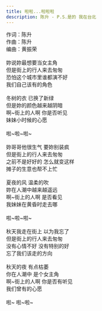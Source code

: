 ```yaml
---
title: 啦啦...啦啦啦
description: 陈升 - P.S.是的 我在台北
---
```


作词：陈升<br />作曲：陈升<br />编曲：黄振荣<br /><br />妳说妳最想要当女主角<br />但是街上的行人来去匆匆<br />恐怕这个城市里谁都演不好<br />我们自己该有的角色<br /><br />冬树的衣 已换了新绿<br />但是妳的颜色越来越阴暗<br />啊~街上的人啊 你是否听见<br />妹妹小时候的心愿<br /><br />啦~啦~啦~<br /><br />妳哥哥他很生气 要妳别装疯<br />但是街上的行人来去匆匆<br />之前不是好好的 怎么就变这样<br />摊子的生意也帮不上忙<br /><br />夏夜的风 温柔的吹<br />妳在人潮中越来越遥远<br />啊~街上的人啊 是否看见<br />我妹妹在黄昏时走去哪<br /><br />啦~啦~啦~<br /><br />秋天我走在街上 以为我忘了<br />但是街上的行人来去匆匆<br />没有心情不好 没有特别的好<br />忘了我们该走的方向<br /><br />秋天的夜 有点枯萎<br />你在人潮中 是个女主角<br />啊~街上的人啊 你是否有听见<br />我们曾有的心愿<br /><br />啦~ 啦~啦~
